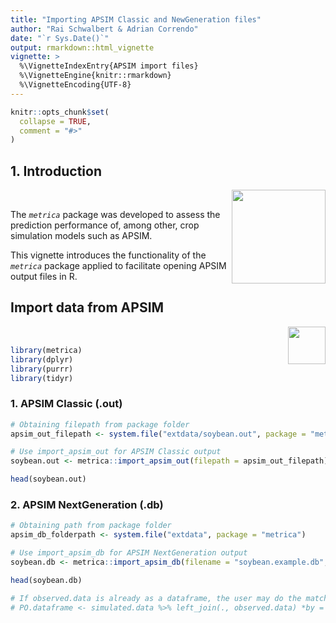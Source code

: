 ```yaml
---
title: "Importing APSIM Classic and NewGeneration files"
author: "Rai Schwalbert & Adrian Correndo"
date: "`r Sys.Date()`"
output: rmarkdown::html_vignette
vignette: >
  %\VignetteIndexEntry{APSIM import files}
  %\VignetteEngine{knitr::rmarkdown}
  %\VignetteEncoding{UTF-8}
---
```


```r
knitr::opts_chunk$set(
  collapse = TRUE,
  comment = "#>"
)
```

## 1. Introduction  


<img src="../man/figures/metrica_logo.png" align="right" height="150" style="float:right; height:150px;"> <br/>

The *`metrica`* package was developed to assess the prediction performance of, 
among other, crop simulation models such as APSIM. 

This vignette introduces the functionality of the *`metrica`* package applied
to facilitate opening APSIM output files in R.  <br/>

## Import data from APSIM
<img src="../man/figures/APSIM.png" align="right" height="60" style="float:right; height:60px;"> <br/>
```r
library(metrica)
library(dplyr)
library(purrr)
library(tidyr)
```


### 1. APSIM Classic (.out)  
```r
# Obtaining filepath from package folder
apsim_out_filepath <- system.file("extdata/soybean.out", package = "metrica")

# Use import_apsim_out for APSIM Classic output
soybean.out <- metrica::import_apsim_out(filepath = apsim_out_filepath)

head(soybean.out)
```

### 2. APSIM NextGeneration (.db) 
```r
# Obtaining path from package folder
apsim_db_folderpath <- system.file("extdata", package = "metrica")

# Use import_apsim_db for APSIM NextGeneration output
soybean.db <- metrica::import_apsim_db(filename = "soybean.example.db", folder = apsim_db_folderpath)

head(soybean.db)

# If observed.data is already as a dataframe, the user may do the match using a simple code like this:
# PO.dataframe <- simulated.data %>% left_join(., observed.data) *by = "col" arg. could be required*

```